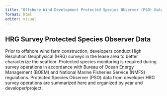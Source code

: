 ```yaml
---
title: "Offshore Wind Development Protected Species Observer (PSO) Data"
format: html
editor: visual
---
```


## HRG Survey Protected Species Observer Data

Prior to offshore wind farm construction, developers conduct High Resolution Geophysical (HRG) surveys in the lease area to better characterize the seafloor. Protected species monitoring is required during survey operations in accordance with Bureau of Ocean Energy Management (BOEM) and National Marine Fisheries Service (NMFS) regulations. Protected Species Observer (PSO) data from developer HRG survey operations are summarized here and organized by year and developer/project.
